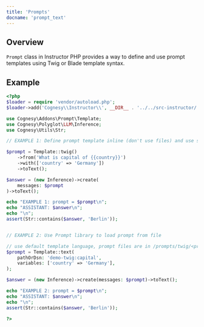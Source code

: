 ```yaml
---
title: 'Prompts'
docname: 'prompt_text'
---
```


## Overview

`Prompt` class in Instructor PHP provides a way to define and use
prompt templates using Twig or Blade template syntax.


## Example

```php
<?php
$loader = require 'vendor/autoload.php';
$loader->add('Cognesy\\Instructor\\', __DIR__ . '../../src-instructor/');

use Cognesy\Addons\Prompt\Template;
use Cognesy\Polyglot\LLM\Inference;
use Cognesy\Utils\Str;

// EXAMPLE 1: Define prompt template inline (don't use files) and use short syntax

$prompt = Template::twig()
    ->from('What is capital of {{country}}')
    ->with(['country' => 'Germany'])
    ->toText();

$answer = (new Inference)->create(
    messages: $prompt
)->toText();

echo "EXAMPLE 1: prompt = $prompt\n";
echo "ASSISTANT: $answer\n";
echo "\n";
assert(Str::contains($answer, 'Berlin'));


// EXAMPLE 2: Use Prompt library to load prompt from file

// use default template language, prompt files are in /prompts/twig/<prompt>.twig
$prompt = Template::text(
    pathOrDsn: 'demo-twig:capital',
    variables: ['country' => 'Germany'],
);

$answer = (new Inference)->create(messages: $prompt)->toText();

echo "EXAMPLE 2: prompt = $prompt\n";
echo "ASSISTANT: $answer\n";
echo "\n";
assert(Str::contains($answer, 'Berlin'));

?>
```
